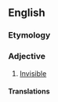 ==English==

===Etymology===
{{prefix|un|visible|lang=en}}

===Adjective===
{{en-adj}}

# {{context|archaic|lang=en}} [[invisible|Invisible]]

====Translations====
{{trans-see|invisible}}